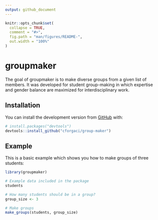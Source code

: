 ```yaml
---
output: github_document
---
```


<!-- README.md is generated from README.Rmd. Please edit that file -->

```r
knitr::opts_chunk$set(
  collapse = TRUE,
  comment = "#>",
  fig.path = "man/figures/README-",
  out.width = "100%"
)
```

# groupmaker

<!-- badges: start -->
<!-- [![Codecov test coverage](https://codecov.io/gh/cforgaci/group-maker/branch/master/graph/badge.svg)](https://codecov.io/gh/cforgaci/group-maker?branch=master) -->
<!-- badges: end -->

The goal of groupmaker is to make diverse groups from a given list of members. It was developed for student group-making in which expertise and gender balance are maximized for interdisciplinary work. 

## Installation

You can install the development version from [GitHub](https://github.com/) with:

``` r
# install.packages("devtools")
devtools::install_github("cforgaci/group-maker")
```
## Example

This is a basic example which shows you how to make groups of three students:

```r
library(groupmaker)

# Example data included in the package
students

# How many students should be in a group?
group_size <- 3

# Make groups
make_groups(students, group_size)
```

